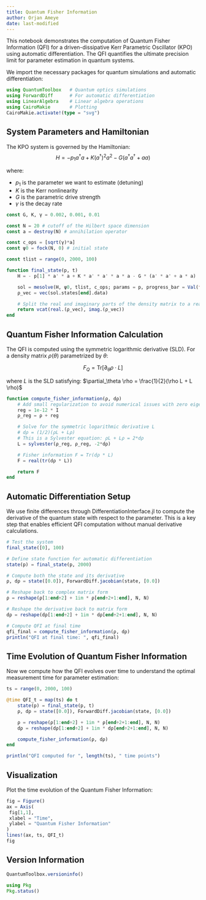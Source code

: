 ```yaml
---
title: Quantum Fisher Information
author: Orjan Ameye
date: last-modified
---
```


This notebook demonstrates the computation of Quantum Fisher Information (QFI) for a driven-dissipative Kerr Parametric Oscillator (KPO) using automatic differentiation. The QFI quantifies the ultimate precision limit for parameter estimation in quantum systems.

We import the necessary packages for quantum simulations and automatic differentiation:

```julia
using QuantumToolbox   # Quantum optics simulations
using ForwardDiff      # For automatic differentiation
using LinearAlgebra    # Linear algebra operations
using CairoMakie       # Plotting
CairoMakie.activate!(type = "svg")
```

## System Parameters and Hamiltonian

The KPO system is governed by the Hamiltonian:
$$H = -p_1 a^\dagger a + K (a^\dagger)^2 a^2 - G (a^\dagger a^\dagger + a a)$$

where:

- $p_1$ is the parameter we want to estimate (detuning)
- $K$ is the Kerr nonlinearity
- $G$ is the parametric drive strength
- $\gamma$ is the decay rate

```julia
const G, K, γ = 0.002, 0.001, 0.01

const N = 20 # cutoff of the Hilbert space dimension
const a = destroy(N) # annihilation operator

const c_ops = [sqrt(γ)*a]
const ψ0 = fock(N, 0) # initial state

const tlist = range(0, 2000, 100)

function final_state(p, t)
    H = - p[1] * a' * a + K * a' * a' * a * a - G * (a' * a' + a * a)

    sol = mesolve(H, ψ0, tlist, c_ops; params = p, progress_bar = Val(false), saveat = [t])
    ρ_vec = vec(sol.states[end].data)

    # Split the real and imaginary parts of the density matrix to a real vector since ForwardDiff doesn't handle complex numbers directly
    return vcat(real.(ρ_vec), imag.(ρ_vec))
end
```

## Quantum Fisher Information Calculation

The QFI is computed using the symmetric logarithmic derivative (SLD). For a density matrix $\rho(\theta)$ parametrized by $\theta$:

$$F_Q = \text{Tr}[\partial_\theta \rho \cdot L]$$

where $L$ is the SLD satisfying: $\partial_\theta \rho = \frac{1}{2}(\rho L + L \rho)$

```julia
function compute_fisher_information(ρ, dρ)
    # Add small regularization to avoid numerical issues with zero eigenvalues
    reg = 1e-12 * I
    ρ_reg = ρ + reg

    # Solve for the symmetric logarithmic derivative L
    # dρ = (1/2)(ρL + Lρ)
    # This is a Sylvester equation: ρL + Lρ = 2*dρ
    L = sylvester(ρ_reg, ρ_reg, -2*dρ)

    # Fisher information F = Tr(dρ * L)
    F = real(tr(dρ * L))

    return F
end
```

## Automatic Differentiation Setup

We use finite differences through DifferentiationInterface.jl to compute the derivative of the quantum state with respect to the parameter. This is a key step that enables efficient QFI computation without manual derivative calculations.

```julia
# Test the system
final_state([0], 100)

# Define state function for automatic differentiation
state(p) = final_state(p, 2000)

# Compute both the state and its derivative
ρ, dρ = state([0.0]), ForwardDiff.jacobian(state, [0.0])

# Reshape back to complex matrix form
ρ = reshape(ρ[1:end÷2] + 1im * ρ[end÷2+1:end], N, N)

# Reshape the derivative back to matrix form
dρ = reshape(dρ[1:end÷2] + 1im * dρ[end÷2+1:end], N, N)

# Compute QFI at final time
qfi_final = compute_fisher_information(ρ, dρ)
println("QFI at final time: ", qfi_final)
```

## Time Evolution of Quantum Fisher Information

Now we compute how the QFI evolves over time to understand the optimal measurement time for parameter estimation:

```julia
ts = range(0, 2000, 100)

@time QFI_t = map(ts) do t
    state(p) = final_state(p, t)
    ρ, dρ = state([0.0]), ForwardDiff.jacobian(state, [0.0])

    ρ = reshape(ρ[1:end÷2] + 1im * ρ[end÷2+1:end], N, N)
    dρ = reshape(dρ[1:end÷2] + 1im * dρ[end÷2+1:end], N, N)

    compute_fisher_information(ρ, dρ)
end

println("QFI computed for ", length(ts), " time points")
```

## Visualization

Plot the time evolution of the Quantum Fisher Information:

```julia
fig = Figure()
ax = Axis(
 fig[1,1],
 xlabel = "Time",
 ylabel = "Quantum Fisher Information"
)
lines!(ax, ts, QFI_t)
fig
```

## Version Information
```julia
QuantumToolbox.versioninfo()
```

```julia
using Pkg
Pkg.status()
```
